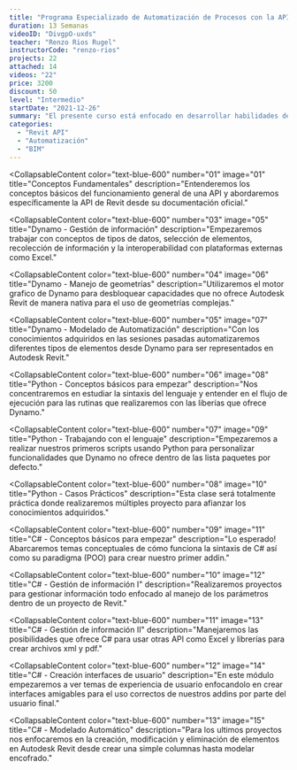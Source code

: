 ```yaml
---
title: "Programa Especializado de Automatización de Procesos con la API de Revit."
duration: 13 Semanas
videoID: "DivgpO-uxds"
teacher: "Renzo Rios Rugel"
instructorCode: "renzo-rios"
projects: 22
attached: 14
videos: "22"
price: 3200
discount: 50
level: "Intermedio"
startDate: "2021-12-26"
summary: "El presente curso está enfocado en desarrollar habilidades de estrategia en gestión de proyectos de construcción mejorando la productividad de los procesos. Se realizará un acercamiento a las mejores prácticas de gestión de proyectos para la implementación exitosa de la automatización procesos y el uso efectivo de tecnologías con casos prácticas y reales."
categories:
  - "Revit API"
  - "Automatización"
  - "BIM"
---
```


<CollapsableContent
  color="text-blue-600"
  number="01"
  image="01"
  title="Conceptos Fundamentales"
  description="Entenderemos los conceptos básicos del funcionamiento general de una API y abordaremos específicamente la API de Revit desde su documentación oficial."
>
  <ClassResourse type="video" text="Documentación oficial" />
  <ClassResourse type="video" text="Aplication Program Interface (API)" />
  <ClassResourse type="video" text="Extendiendo funcionalidades de Revit" />
  <ClassResourse type="document" text="Conceptos básicos de programación" />
  <ClassResourse type="onlineClass" text="Clase Online 01" />
</CollapsableContent>
<CollapsableContent
  color="text-blue-600"
  number="02"
  image="03"
  title="Dynamo: Conceptos Básicos"
  description="En el capítulo abordaremos conceptos de progración gráfica, base de Dynamo, y nos introduciremos al interfaz de Dynamo hasta crear nuestros primeros scripts."
>
  <ClassResourse type="video" text="Introducción a la programación gráfica" />
  <ClassResourse type="video" text="Interfaz de usuario" />
  <ClassResourse type="video" text="Tipos de datos" />
  <ClassResourse type="document" text="Manual de Dynamo" />
  <ClassResourse type="document" text="Hoja de trucos de Dynamo" />
  <ClassResourse type="onlineClass" text="Clase Online 02" />
  <ClassResourse type="onlineClass" text="Clase Online 03" />
</CollapsableContent>

<CollapsableContent
  color="text-blue-600"
  number="03"
  image="05"
  title="Dynamo - Gestión de información"
  description="Empezaremos trabajar con conceptos de tipos de datos, selección de elementos, recolección de información y la interoperabilidad con plataformas externas como Excel."
>
  <ClassResourse type="video" text="Selección de elementos" />
  <ClassResourse type="video" text="Obtener información de elementos" />
  <ClassResourse type="video" text="Modificación de información de elementos" />
  <ClassResourse type="video" text="Filtro de elementos" />
  <ClassResourse type="video" text="Interoperabilidad con Excel" />
  <ClassResourse type="onlineClass" text="Clase Online 04" />
  <ClassResourse type="onlineClass" text="Clase Online 05" />
  <ClassResourse type="task" text="Tarea 01" />
  <ClassResourse type="projects" text="Exportación de metrados" />
</CollapsableContent>

<CollapsableContent
  color="text-blue-600"
  number="04"
  image="06"
  title="Dynamo - Manejo de geometrías"
  description="Utilizaremos el motor grafico de Dynamo para desbloquear capacidades que no ofrece Autodesk Revit de manera nativa para el uso de geometrías complejas."
>
  <ClassResourse type="video" text="Puntos y líneas" />
  <ClassResourse type="video" text="Policurvas y Nurbs" />
  <ClassResourse type="video" text="Superficies" />
  <ClassResourse type="video" text="Solidos" />
  <ClassResourse type="video" text="Operaciones con geometrías" />
  <ClassResourse type="onlineClass" text="Clase Online 06" />
  <ClassResourse type="task" text="Tarea 02" />
</CollapsableContent>

<CollapsableContent
  color="text-blue-600"
  number="05"
  image="07"
  title="Dynamo - Modelado de Automatización"
  description="Con los conocimientos adquiridos en las sesiones pasadas automatizaremos diferentes tipos de elementos desde Dynamo para ser representados en Autodesk Revit."
>
  <ClassResourse type="video" text="Modelado de Muros" />
  <ClassResourse type="video" text="Modelado de Suelos" />
  <ClassResourse type="video" text="Colocación de familias por Puntos" />
  <ClassResourse type="video" text="Trabajando con familias adactativas" />
  <ClassResourse type="onlineClass" text="Clase Online 07" />
  <ClassResourse type="onlineClass" text="Clase Online 08" />
  <ClassResourse type="task" text="Tarea 03" />
  <ClassResourse type="projects" text="Modelado de un proyecto basico" />
</CollapsableContent>

<CollapsableContent
  color="text-blue-600"
  number="06"
  image="08"
  title="Python - Conceptos básicos para empezar"
  description="Nos concentraremos en estudiar la sintaxis del lenguaje y entender en el flujo de ejecución para las rutinas que realizaremos con las liberías que ofrece Dynamo."
>
  <ClassResourse type="video" text="Conceptos de Python" />
  <ClassResourse type="video" text="Tipos de Datos" />
  <ClassResourse type="video" text="Trabajando con Nodo Python Script" />
  <ClassResourse type="document" text="Manual de Python" />
  <ClassResourse type="document" text="Hoja de trucos de Python" />
  <ClassResourse type="onlineClass" text="Clase Online 09" />
</CollapsableContent>

<CollapsableContent
  color="text-blue-600"
  number="07"
  image="09"
  title="Python - Trabajando con el lenguaje"
  description="Empezaremos a realizar nuestros primeros scripts usando Python para personalizar funcionalidades que Dynamo no ofrece dentro de las lista paquetes por defecto."
>
  <ClassResourse type="video" text="Operaciones con Python" />
  <ClassResourse type="video" text="Control de flujo con Python" />
  <ClassResourse type="video" text="Trabajando con transacciones" />
  <ClassResourse type="onlineClass" text="Clase Online 10" />
</CollapsableContent>

<CollapsableContent
  color="text-blue-600"
  number="08"
  image="10"
  title="Python - Casos Prácticos"
  description="Esta clase será totalmente práctica donde realizaremos múltiples proyecto para afianzar los conocimientos adquiridos."
>
  <ClassResourse type="projects" text="Explorando información del modelo" />
  <ClassResourse type="projects" text="Modelado de elementos" />
  <ClassResourse type="projects" text="Manejando documentacion" />
  <ClassResourse type="task" text="Tarea 04" />
  <ClassResourse type="onlineClass" text="Clase Online 11" />
  <ClassResourse type="onlineClass" text="Clase Online 12" />
</CollapsableContent>

<CollapsableContent
  color="text-blue-600"
  number="09"
  image="11"
  title="C# - Conceptos básicos para empezar"
  description="Lo esperado! Abarcaremos temas conceptuales de cómo funciona la sintaxis de C# así como su paradigma (POO) para crear nuestro primer addin."
>
  <ClassResourse type="video" text="Instalación de Visual Studio" />
  <ClassResourse type="video" text="Programación Orientado a Objetos" />
  <ClassResourse type="video" text="Crear mi primer addin" />
  <ClassResourse type="document" text="Manual de C#" />
  <ClassResourse type="document" text="Hoja de trucos de C#" />
  <ClassResourse type="onlineClass" text="Clase Online 13" />
</CollapsableContent>

<CollapsableContent
  color="text-blue-600"
  number="10"
  image="12"
  title="C# - Gestión de información I"
  description="Realizaremos proyectos para gestionar información todo enfocado al manejo de los parámetros dentro de un proyecto de Revit."
>
  <ClassResourse type="video" text="Obtener información" />
  <ClassResourse type="video" text="Modificar información" />
  <ClassResourse type="projects" text="Cuantificación por selección" />
  <ClassResourse type="projects" text="Set ElementId" />
  <ClassResourse type="task" text="Tarea 05" />
  <ClassResourse type="onlineClass" text="Clase Online 14" />
  <ClassResourse type="onlineClass" text="Clase Online 15" />
</CollapsableContent>

<CollapsableContent
  color="text-blue-600"
  number="11"
  image="13"
  title="C# - Gestión de información II"
  description="Manejaremos las posibilidades que ofrece C# para usar otras API como Excel y librerías para crear archivos xml y pdf."
>
  <ClassResourse type="video" text="Trabajar con pdf" />
  <ClassResourse type="video" text="Interoperabilidad con Excel" />
  <ClassResourse type="video" text="Trabajando con archivos xml" />
  <ClassResourse type="projects" text="Metrado de estructuras" />
  <ClassResourse type="projects" text="Reporte Pdf" />
  <ClassResourse type="projects" text="Sets de Navisoworks" />
  <ClassResourse type="onlineClass" text="Clase Online 16" />
  <ClassResourse type="onlineClass" text="Clase Online 17" />
</CollapsableContent>

<CollapsableContent
  color="text-blue-600"
  number="12"
  image="14"
  title="C# - Creación interfaces de usuario"
  description="En este módulo empezaremos a ver temas de experiencia de usuario enfocandolo en crear interfaces amigables para el uso correctos de nuestros addins por parte del usuario final."
>
  <ClassResourse type="video" text="Trabajando con Windows forms" />
  <ClassResourse type="video" text="Trabajando con WPF" />
  <ClassResourse type="video" text="Creando dashboard" />
  <ClassResourse type="projects" text="Pick Information" />
  <ClassResourse type="projects" text="Metrado por fechas" />
  <ClassResourse type="projects" text="Métricas del proyecto" />
  <ClassResourse type="onlineClass" text="Clase Online 18" />
  <ClassResourse type="onlineClass" text="Clase Online 19" />
</CollapsableContent>

<CollapsableContent
  color="text-blue-600"
  number="13"
  image="15"
  title="C# - Modelado Automático"
  description="Para los ultimos proyectos nos enfocaremos en la creación, modificación y eliminación de elementos en Autodesk Revit desde crear una simple columnas hasta modelar encofrado."
>
  <ClassResourse type="video" text="Modelado de Columnas" />
  <ClassResourse type="video" text="Modelado de Vigas" />
  <ClassResourse type="video" text="Modelado de Losas" />
  <ClassResourse type="video" text="Modelado de Muros" />
  <ClassResourse type="projects" text="Corte de columnas" />
  <ClassResourse type="projects" text="Luminarias desde CAD" />
  <ClassResourse type="projects" text="Referencia por ejes" />
  <ClassResourse type="onlineClass" text="Clase Online 20" />
  <ClassResourse type="onlineClass" text="Clase Online 21" />
</CollapsableContent>
